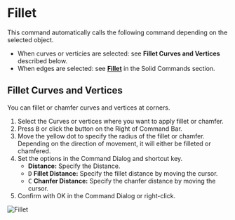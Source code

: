 
# Fillet

<Reference shortcut="B" command="Fillet" button="Right of Command Bar" />

This command automatically calls the following command depending on the selected object.
   - When curves or verticies are selected: see **Fillet Curves and Vertices** described below.
   - When edges are selected: see [**Fillet**](../solid/fillet)  in the Solid Commands section.

## Fillet Curves and Vertices

You can fillet or chamfer curves and vertices at corners.

1. Select the Curves or vertices where you want to apply fillet or chamfer.
2. Press <kbd>B</kbd> or click the button <ButtonIcon type="button-fillet" /> on the Right of Command Bar.
3. Move the yellow dot to specify the radius of the fillet or chamfer. Depending on the direction of movement, it will either be filleted or chamfered.
4. Set the options in the Command Dialog and shortcut key.
   - **Distance:** Specify the Distance.
   - <kbd>D</kbd> **Fillet Distance:** Specify the fillet distance by moving the cursor.
   - <kbd>C</kbd> **Chanfer Distance:** Specify the chanfer distance by moving the cursor.
5. Confirm with OK in the Command Dialog or right-click.

![Fillet](/img/fillet.gif)


